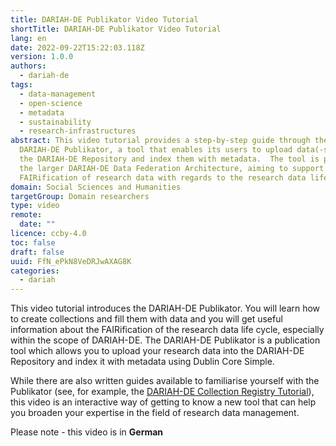 ```yaml
---
title: DARIAH-DE Publikator Video Tutorial
shortTitle: DARIAH-DE Publikator Video Tutorial
lang: en
date: 2022-09-22T15:22:03.118Z
version: 1.0.0
authors:
  - dariah-de
tags:
  - data-management
  - open-science
  - metadata
  - sustainability
  - research-infrastructures
abstract: This video tutorial provides a step-by-step guide through the
  DARIAH-DE Publikator, a tool that enables its users to upload data(-sets) into
  the DARIAH-DE Repository and index them with metadata.  The tool is part of
  the larger DARIAH-DE Data Federation Architecture, aiming to support the
  FAIRification of research data with regards to the research data life cycle.
domain: Social Sciences and Humanities
targetGroup: Domain researchers
type: video
remote:
  date: ""
licence: ccby-4.0
toc: false
draft: false
uuid: FfN_ePkN8VeDRJwAXAG8K
categories:
  - dariah
---
```


This video tutorial introduces the DARIAH-DE Publikator.  You will learn how to create collections and fill them with data and you will get useful information about the FAIRification of the research data life cycle, especially within the scope of DARIAH-DE.  The DARIAH-DE Publikator is a publication tool which allows you to upload your research data into the DARIAH-DE Repository and index it with metadata using Dublin Core Simple.

While there are also written guides available to familiarise yourself with the Publikator (see, for example, the [DARIAH-DE Collection Registry Tutorial](https://campus.dariah.eu/resource/posts/dariah-de-collection-registry-tutorial)), this video is an interactive way of getting to know a new tool that can help you broaden your expertise in the field of research data management.

Please note - this video is in **German**

<VideoCard
  provider="youtube"
  id="4FFH5fJRLdU"
  title="DARIAH-DE Publikator Tutorial"
  subtitle="Click here to view"
  image="images/publikator-video.png"
/>
